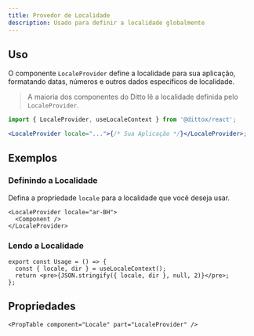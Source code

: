 ```yaml
---
title: Provedor de Localidade
description: Usado para definir a localidade globalmente
---
```


## Uso

O componente `LocaleProvider` define a localidade para sua aplicação, formatando
datas, números e outros dados específicos de localidade.

> A maioria dos componentes do Ditto lê a localidade definida pelo `LocaleProvider`.

```jsx
import { LocaleProvider, useLocaleContext } from '@dittox/react';

<LocaleProvider locale="...">{/* Sua Aplicação */}</LocaleProvider>;
```

## Exemplos

### Definindo a Localidade

Defina a propriedade `locale` para a localidade que você deseja usar.

```tsx
<LocaleProvider locale="ar-BH">
  <Component />
</LocaleProvider>
```

### Lendo a Localidade

```tsx
export const Usage = () => {
  const { locale, dir } = useLocaleContext();
  return <pre>{JSON.stringify({ locale, dir }, null, 2)}</pre>;
};
```

## Propriedades

```
<PropTable component="Locale" part="LocaleProvider" />
```
